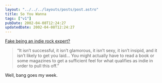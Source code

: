 ```yaml
---
layout: "../../../layouts/posts/post.astro"
title: So You Wanna
tags: ["v1"]
pubDate: 2002-04-08T12:24:27
updatedDate: 2002-04-08T12:24:27
---
```


[Fake being an indie rock expert?][1]

> &#8220;It isn&#8217;t successful, it isn&#8217;t glamorous, it isn&#8217;t sexy, it isn&#8217;t insipid, and it isn&#8217;t likely to get you laid&#8230; You might actually have to read a book or some magazines to get a sufficient feel for what qualifies as indie in order to pull this off.&#8221;

Well, bang goes my week.

[1]: http://www.soyouwanna.com/site/syws/indierock/indierock.html
